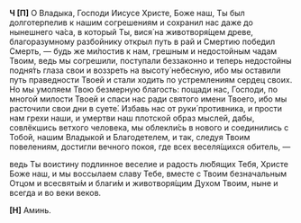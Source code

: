**Ч [П]** О Владыка, Господи Иисусе Христе, Боже наш, Ты был долготерпелив к нашим согрешениям и сохранил нас даже до нынешнего ча́са, в который Ты, вися́ на животворя́щем древе, благоразумному разбойнику открыл путь в рай и Смертию победил Смерть, — будь же ми́лостив к нам, грешным и недостойным чадам Твоим, ведь мы согрешили, поступали беззаконно и теперь недостойны подня́ть глаза свои и воззреть на высоту́ небесную, ибо мы оставили путь праведности Твоей и стали ходить по устремлениям сердец своих. Но мы умоляем Твою безмерную благость: пощади нас, Господи, по многой милости Твоей и спаси нас ради святого имени Твоего, ибо мы расточили свои  дни в суете́. Избавь нас от руки́ противника, и прости нам грехи наши, и умертви наш плотской образ мыслей, дабы, совлёкшись ветхого человека, мы облекли́сь в нового и соединились с Тобой, нашим Владыкой и Благодетелем, и так, следуя Твоим повелениям, достигли вечного покоя, где всех веселя́щихся обитель, —

ведь Ты воистину подлинное веселие и радость лю́бящих Тебя, Христе Боже наш, и мы воссылаем славу Тебе, вместе с Твоим безначальным  Отцом и всесвяты́м и благи́м и животворя́щим Духом Твоим, ныне и всегда и во веки веков.

**[Н]** Аминь.
